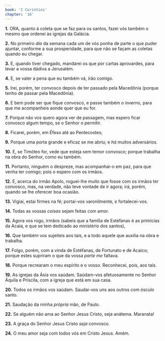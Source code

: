 ```yaml
---
book: 'I Coríntios'
chapter: '16'
---
```


**1.** ORA, quanto à coleta que se faz para os santos, fazei vós também o mesmo que ordenei às igrejas da Galácia.

**2.** No primeiro *dia* da semana cada um de vós ponha de parte o que puder ajuntar, conforme a sua prosperidade, para que não se façam as coletas quando eu chegar.

**3.** E, quando tiver chegado, mandarei os que por cartas aprovardes, para levar a vossa dádiva a Jerusalém.

**4.** E, se valer a pena que eu também vá, irão comigo.

**5.** Irei, porém, ter convosco depois de ter passado pela Macedônia (porque tenho de passar pela Macedônia).

**6.** E bem pode ser que fique convosco, e passe também o inverno, para que me acompanheis aonde quer que eu for.

**7.** Porque não vos quero agora ver de passagem, mas espero ficar convosco algum tempo, se o Senhor o permitir.

**8.** Ficarei, porém, em Éfeso até ao Pentecostes;

**9.** Porque uma porta grande e eficaz se me abriu; e *há* muitos adversários.

**10.** E, se Timóteo for, vede que esteja sem temor convosco; porque trabalha na obra do Senhor, como eu também.

**11.** Portanto, ninguém o despreze, mas acompanhai-o em paz, para que venha ter comigo; pois o espero com os irmãos.

**12.** E, acerca do irmão Apolo, roguei-lhe muito que fosse com os irmãos ter convosco, mas, na verdade, não teve vontade de ir agora; irá, porém, quando se lhe oferecer boa ocasião.

**13.** Vigiai, estai firmes na fé; portai-vos varonilmente, *e* fortalecei-vos.

**14.** Todas as vossas *coisas* sejam feitas com amor.

**15.** Agora vos rogo, irmãos (sabeis que a família de Estéfanas é as primícias da Acaia, e que se tem dedicado ao ministério dos santos),

**16.** Que também vos sujeiteis aos tais, e a todo aquele que auxilia na obra e trabalha.

**17.** Folgo, porém, com a vinda de Estéfanas, de Fortunato e de Acaico; porque estes supriram o que da vossa *parte me* faltava.

**18.** Porque recrearam o meu espírito e o vosso. Reconhecei, pois, aos tais.

**19.** As igrejas da Ásia vos saúdam. Saúdam-vos afetuosamente no Senhor Áquila e Priscila, com a igreja que está em sua casa.

**20.** Todos os irmãos vos saúdam. Saudai-vos uns aos outros com ósculo santo.

**21.** Saudação da minha *própria* mão, de Paulo.

**22.** Se alguém não ama ao Senhor Jesus Cristo, seja anátema. Maranata!

**23.** A graça do Senhor Jesus Cristo *seja* convosco.

**24.** O meu amor seja com todos vós em Cristo Jesus. Amém.